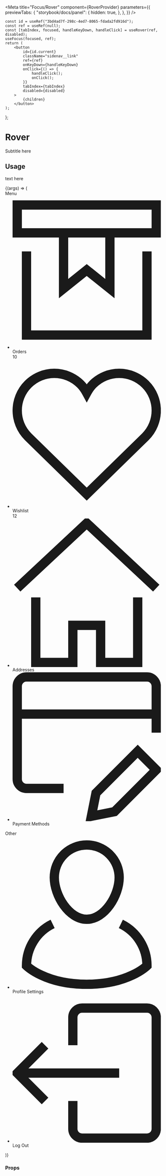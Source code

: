 
<Meta
	title="Focus/Rover"
	component={RoverProvider}
	parameters={{
		previewTabs: {
			"storybook/docs/panel": {
				hidden: true,
			},
		},
	}}
/>

<style>{`
	.sidenav {
		display: flex;
		flex-direction: column;
		justify-content: flex-start;
		align-items: flex-start;
		width: 20rem;
		font-family: sans-serif;
	}

	.sidenav__label {
		height: 1.5rem;
		margin: 0 0 1rem 0;
		padding: 0;
		border: 0;
		text-align: left;
		color: #555;
		font-size: 12px;
		text-transform: uppercase;
		letter-spacing: 1px;
	}

	.sidenav__label,
	.sidenav__list {
		width: 100%;
	}

	.sidenav__list {
		display: flex;
		flex-direction: column;
		justify-content: flex-start;
		align-items: flex-start;
		margin: 0 0 1.5rem 0;
		padding: 0;
		list-style-type: none;
		gap: 0.5rem;
	}

	.sidenav__list li,
	.sidenav__link {
		height: 3rem;
		display: flex;
		flex-direction: row;
		align-items: center;
	}

	.sidenav__link {
		flex-direction: space-between;
		appearance: none;
		border: none;
		background: transparent;
		padding: 0.25rem 1rem;
		border-radius: 0.25rem;
	}

	.sidenav__link:focus {
		outline: 1px solid #fff;
		outline-offset: -4px;
	}

	.sidenav__link[tabindex='0'] {
		background-color: black;
		color: white;
	}

	.sidenav__link[tabindex='0'] .sidenav__counter {
		background-color: #fff;
		color: black;
	}

	.sidenav__list li,
	.sidenav__list button,
	.sidenav__left {
		display: flex;
		width: 100%;
	}

	.sidenav__icon {
		width: 1.25rem;
		height: 1.25rem;
		margin-right: 0.5rem;
	}

	.sidenav__link-text {
		margin: 0;
		padding: 0;
		border: 0;
		white-space: nowrap;
		overflow: hidden;
		text-overflow: ellipsis;
		margin-right: 0.5rem;
		font-size: 1.25rem;
	}

	.sidenav__counter {
		padding: 2px 8px;
		background-color: #b9b9b9;
		color: #222;
		border-radius: 1.25rem;
		justify-self: flex-end
	}
`}</style>

	const id = useRef("3bd4ad7f-298c-4ed7-8065-fdada2fd916d");
	const ref = useRef(null);
	const [tabIndex, focused, handleKeyDown, handleClick] = useRover(ref, disabled);
	useFocus(focused, ref);
	return (
		<button
			id={id.current}
			className="sidenav__link"
			ref={ref}
			onKeyDown={handleKeyDown}
			onClick={() => {
				handleClick();
				onClick();
			}}
			tabIndex={tabIndex}
			disabled={disabled}
		>
			{children}
		</button>
	);
};

# Rover

<Subtitle>Subtitle here</Subtitle>

## Usage

text here

<Canvas>
	<Story
		name="Rover"
		args={{
			direction: "vertical",
		}}
	>
		{(args) => (
			<RoverProvider {...args}>
				<nav className="sidenav" id="sidenav">
					<span className="sidenav__label">Menu</span>
					<ul className="sidenav__list">
						<li>
							<SidenavLink disabled={false} onClick={action("Button One clicked")}>
								<div className="sidenav__left">
									<svg className="sidenav__icon" viewBox="0 0 16 16" aria-hidden="true">
										<g fill="none" strokeWidth="1" stroke="currentColor" strokeLinecap="round" strokeLinejoin="round">
											<polyline points="10.5,3.5 10.5,9.5 8,7.5 5.5,9.5 5.5,3.5" />
											<rect x="0.5" y="0.5" width="15" height="3"></rect>
											<polyline points="14.5,5.5 14.5,14.5 1.5,14.5 1.5,5.5" />
										</g>
									</svg>
									<span className="sidenav__link-text">Orders</span>
								</div>
								<span className="sidenav__counter">10</span>
							</SidenavLink>
						</li>
						<li>
							<SidenavLink disabled={false} onClick={action("Button Two clicked")}>
								<div className="sidenav__left">
									<svg className="sidenav__icon" viewBox="0 0 16 16" aria-hidden="true">
										<path
											fill="none"
											stroke="currentColor"
											strokeWidth="1"
											strokeLinecap="round"
											strokeLinejoin="round"
											d="M14.328,2.672 c-1.562-1.562-4.095-1.562-5.657,0C8.391,2.952,8.18,3.27,8,3.601c-0.18-0.331-0.391-0.65-0.672-0.93 c-1.562-1.562-4.095-1.562-5.657,0c-1.562,1.562-1.562,4.095,0,5.657L8,14.5l6.328-6.172C15.891,6.766,15.891,4.234,14.328,2.672z"
										></path>
									</svg>
									<span className="sidenav__link-text">Wishlist</span>
								</div>
								<span className="sidenav__counter">12</span>
							</SidenavLink>
						</li>
						<li>
							<SidenavLink disabled={false} onClick={action("Button Three clicked")}>
								<div className="sidenav__left">
									<svg className="sidenav__icon" viewBox="0 0 16 16" aria-hidden="true">
										<g fill="none" strokeWidth="1" stroke="currentColor" strokeLinecap="round" strokeLinejoin="round">
											<polyline points=" 15.5,7.5 8,0.5 0.5,7.5" />
											<polyline points="2.5,8.5 2.5,15.5 6.5,15.5 6.5,11.5 9.5,11.5 9.5,15.5 13.5,15.5 13.5,8.5" />
										</g>
									</svg>
									<span className="sidenav__link-text">Addresses</span>
								</div>
							</SidenavLink>
						</li>
						<li>
							<SidenavLink disabled={false} onClick={action("Button Four clicked")}>
								<div className="sidenav__left">
									<svg className="sidenav__icon" viewBox="0 0 16 16" aria-hidden="true">
										<g fill="none" strokeWidth="1" stroke="currentColor" strokeLinecap="round" strokeLinejoin="round">
											<line x1="0.5" y1="4.5" x2="15.5" y2="4.5"></line>
											<path d="M5.5,12.5h-4 c-0.552,0-1-0.448-1-1v-10c0-0.552,0.448-1,1-1h13c0.552,0,1,0.448,1,1v5"></path>
											<polygon points="11,15 8.5,15.5 9,13 13.5,8.5 15.5,10.5 "></polygon>
										</g>
									</svg>
									<span className="sidenav__link-text">Payment Methods</span>
								</div>
							</SidenavLink>
						</li>
					</ul>
					<span className="sidenav__label">Other</span>
					<ul className="sidenav__list">
						<li>
							<SidenavLink disabled={false} onClick={action("Button Five clicked")}>
								<div className="sidenav__left">
									<svg className="sidenav__icon" viewBox="0 0 16 16" aria-hidden="true">
										<g fill="none" strokeWidth="1" stroke="currentColor" strokeLinecap="round" strokeLinejoin="round">
											<path d="M4.318,9A5,5,0,0,0,1.5,13.5h0s2,2,6.5,2,6.5-2,6.5-2h0A5,5,0,0,0,11.681,9"></path>
											<path d="M11.5,4c0,1.933-1.567,4.5-3.5,4.5S4.5,5.933,4.5,4a3.5,3.5,0,0,1,7,0Z"></path>
										</g>
									</svg>
									<span className="sidenav__link-text">Profile Settings</span>
								</div>
							</SidenavLink>
						</li>
						<li>
							<SidenavLink disabled={false} onClick={action("Button Six clicked")}>
								<div className="sidenav__left">
									<svg className="sidenav__icon" viewBox="0 0 16 16" aria-hidden="true">
										<g fill="none" strokeWidth="1" stroke="currentColor" strokeLinecap="round" strokeLinejoin="round">
											<path d="M6.5,5.5v-3 c0-0.552,0.448-1,1-1h7c0.552,0,1,0.448,1,1v12c0,0.552-0.448,1-1,1h-7c-0.552,0-1-0.448-1-1v-3"></path>
											<line x1="11.5" y1="8.5" x2="0.5" y2="8.5"></line>
											<polyline points="3.5,5.5 0.5,8.5 3.5,11.5" />
										</g>
									</svg>
									<span className="sidenav__link-text">Log Out</span>
								</div>
							</SidenavLink>
						</li>
					</ul>
				</nav>
			</RoverProvider>
		)}
	</Story>
</Canvas>

### Props

<ArgsTable story="Rover" />
